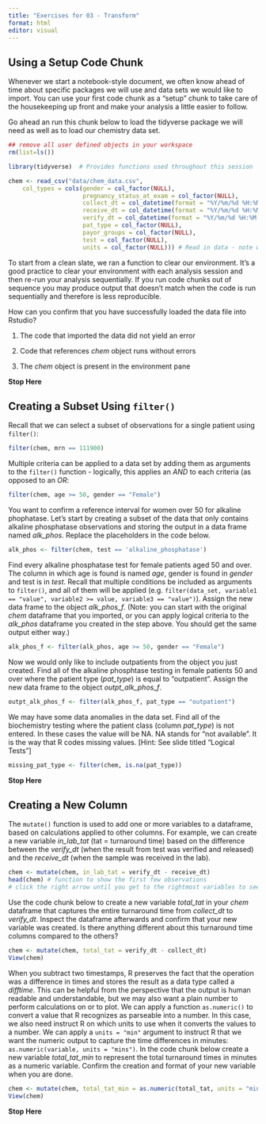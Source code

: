 ```yaml
---
title: "Exercises for 03 - Transform"
format: html
editor: visual
---
```


## Using a Setup Code Chunk

Whenever we start a notebook-style document, we often know ahead of time about specific packages we will use and data sets we would like to import. You can use your first code chunk as a "setup" chunk to take care of the housekeeping up front and make your analysis a little easier to follow.

Go ahead an run this chunk below to load the tidyverse package we will need as well as to load our chemistry data set.

```r
## remove all user defined objects in your workspace
rm(list=ls())

library(tidyverse)  # Provides functions used throughout this session

chem <- read_csv("data/chem_data.csv", 
    col_types = cols(gender = col_factor(NULL),
                     pregnancy_status_at_exam = col_factor(NULL),
                     collect_dt = col_datetime(format = "%Y/%m/%d %H:%M:%S"), 
                     receive_dt = col_datetime(format = "%Y/%m/%d %H:%M:%S"), 
                     verify_dt = col_datetime(format = "%Y/%m/%d %H:%M:%S"), 
                     pat_type = col_factor(NULL),
                     payor_groups = col_factor(NULL),
                     test = col_factor(NULL),
                     units = col_factor(NULL))) # Read in data - note we determined data types up front
```

To start from a clean slate, we ran a function to clear our environment. It's a good practice to clear your environment with each analysis session and then re-run your analysis sequentially. If you run code chunks out of sequence you may produce output that doesn't match when the code is run sequentially and therefore is less reproducible.

How can you confirm that you have successfully loaded the data file into Rstudio?

1.  The code that imported the data did not yield an error

2.  Code that references *chem* object runs without errors

3.  The *chem* object is present in the environment pane

**Stop Here**

## Creating a Subset Using `filter()`

Recall that we can select a subset of observations for a single patient using `filter()`:

```r
filter(chem, mrn == 111900)
```

Multiple criteria can be applied to a data set by adding them as arguments to the `filter()` function - logically, this applies an *AND* to each criteria (as opposed to an *OR*:

```r
filter(chem, age >= 50, gender == "Female")
```

You want to confirm a reference interval for women over 50 for alkaline phophatase. Let's start by creating a subset of the data that only contains alkaline phosphatase observations and storing the output in a data frame named *alk_phos*. Replace the placeholders in the code below.

```r
alk_phos <- filter(chem, test == 'alkaline_phosphatase')
```

Find every alkaline phosphatase test for female patients aged 50 and over. The column in which age is found is named *age*, gender is found in *gender* and test is in *test*. Recall that multiple conditions be included as arguments to `filter()`, and all of them will be applied (e.g. `filter(data_set, variable1 == "value", variable2 >= value, variable3 == "value")`). Assign the new data frame to the object *alk_phos_f*. (Note: you can start with the original *chem* dataframe that you imported, or you can apply logical criteria to the *alk_phos* dataframe you created in the step above. You should get the same output either way.)

```r
alk_phos_f <- filter(alk_phos, age >= 50, gender == "Female")
```

Now we would only like to include outpatients from the object you just created. Find all of the alkaline phosphtase testing in female patients 50 and over where the patient type (*pat_type*) is equal to "outpatient". Assign the new data frame to the object *outpt_alk_phos_f*.

```r
outpt_alk_phos_f <- filter(alk_phos_f, pat_type == "outpatient")
```

We may have some data anomalies in the data set. Find all of the biochemistry testing where the patient class (column *pat_type*) is not entered. In these cases the value will be NA. NA stands for "not available". It is the way that R codes missing values. \[Hint: See slide titled "Logical Tests"\]

```r
missing_pat_type <- filter(chem, is.na(pat_type))
```

**Stop Here**

## Creating a New Column

The `mutate()` function is used to add one or more variables to a dataframe, based on calculations applied to other columns. For example, we can create a new variable *in_lab_tat* (tat = turnaround time) based on the difference between the *verify_dt* (when the result from test was verified and released) and the *receive_dt* (when the sample was received in the lab).

```r
chem <- mutate(chem, in_lab_tat = verify_dt - receive_dt)
head(chem) # function to show the first few observations
# click the right arrow until you get to the rightmost variables to see the new variable
```

Use the code chunk below to create a new variable *total_tat* in your *chem* dataframe that captures the entire turnaround time from *collect_dt* to *verify_dt*. Inspect the dataframe afterwards and confirm that your new variable was created. Is there anything different about this turnaround time columns compared to the others?

```r
chem <- mutate(chem, total_tat = verify_dt - collect_dt)
View(chem)
```

When you subtract two timestamps, R preserves the fact that the operation was a difference in times and stores the result as a data type called a *difftime*. This can be helpful from the perspective that the output is human readable and understandable, but we may also want a plain number to perform calculations on or to plot. We can apply a function `as.numeric()` to convert a value that R recognizes as parseable into a number. In this case, we also need instruct R on which units to use when it converts the values to a number. We can apply a `units = "min"` argument to instruct R that we want the numeric output to capture the time differences in minutes: `as.numeric(variable, units = "mins")`. In the code chunk below create a new variable *total_tat_min* to represent the total turnaround times in minutes as a numeric variable. Confirm the creation and format of your new variable when you are done.

```r
chem <- mutate(chem, total_tat_min = as.numeric(total_tat, units = "mins"))
View(chem)
```

**Stop Here**
